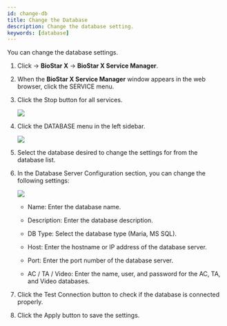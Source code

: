 ```yaml
---
id: change-db
title: Change the Database
description: Change the database setting.
keywords: [database]
---
```


You can change the database settings.

1. Click <Start/> → **BioStar X** → **BioStar X Service Manager**.

1. When the **BioStar X Service Manager** window appears in the web browser, click the <Cmd>SERVICE</Cmd> menu.

1. Click the <Cmd>Stop</Cmd> button for all services.

    <Image src='/img/common/biostarx-tutoria-service-manager-services-stop.png' alone />

1. Click the <Cmd>DATABASE</Cmd> menu in the left sidebar.

    <Image src='/img/common/biostarx-tutoria-service-manager-database.png' alone />

1. Select the database desired to change the settings for from the database list.

1. In the <Cmd>Database Server Configuration</Cmd> section, you can change the following settings:

    <Image src='/img/common/biostarx-tutoria-service-manager-database-configuration.png' alone />

    - <Cmd>Name</Cmd>: Enter the database name.

    - <Cmd>Description</Cmd>: Enter the database description.

    - <Cmd>DB Type</Cmd>: Select the database type (Maria, MS SQL).

    - <Cmd>Host</Cmd>: Enter the hostname or IP address of the database server.

    - <Cmd>Port</Cmd>: Enter the port number of the database server.

    - <Cmd>AC</Cmd> / <Cmd>TA</Cmd> / <Cmd>Video</Cmd>: Enter the name, user, and password for the AC, TA, and Video databases.

1. Click the <Cmd>Test Connection</Cmd> button to check if the database is connected properly.

1. Click the <Cmd>Apply</Cmd> button to save the settings.